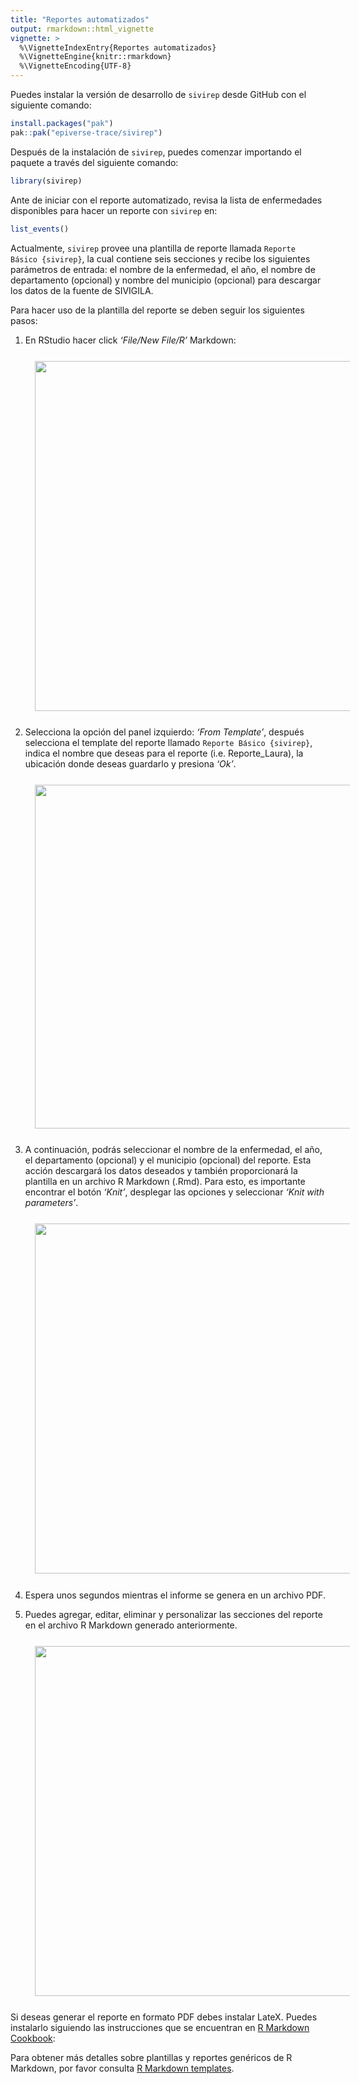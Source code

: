 ```yaml
---
title: "Reportes automatizados"
output: rmarkdown::html_vignette
vignette: >
  %\VignetteIndexEntry{Reportes automatizados}
  %\VignetteEngine{knitr::rmarkdown}
  %\VignetteEncoding{UTF-8}
---
```


Puedes instalar la versión de desarrollo de `sivirep` desde GitHub con
el siguiente comando:

```r
install.packages("pak")
pak::pak("epiverse-trace/sivirep")
```

Después de la instalación de `sivirep`, puedes comenzar importando el
paquete a través del siguiente comando:

```r
library(sivirep)
```

Ante de iniciar con el reporte automatizado, revisa la lista de
enfermedades disponibles para hacer un reporte con `sivirep` en:

```r
list_events()
```

Actualmente, `sivirep` provee una plantilla de reporte llamada
`Reporte Básico {sivirep}`, la cual contiene seis secciones y recibe los
siguientes parámetros de entrada: el nombre de la enfermedad, el año, el
nombre de departamento (opcional) y nombre del municipio (opcional) para
descargar los datos de la fuente de SIVIGILA.

Para hacer uso de la plantilla del reporte se deben seguir los
siguientes pasos:

1.  En RStudio hacer click *'File/New File/R'* Markdown:

![](../man/figures/file_rmarkdown.png){.rmarkdown-img align="center"
style="margin-left: 2.8em; margin-top: 0.8em; margin-bottom: 0.8em;"
width="560"}

2.  Selecciona la opción del panel izquierdo: *'From Template'*, después
    selecciona el template del reporte llamado
    `Reporte Básico {sivirep}`, indica el nombre que deseas para el
    reporte (i.e. Reporte_Laura), la ubicación donde deseas guardarlo y
    presiona *'Ok'*.

![](../man/figures/reporte_basico.png){.rmarkdown-img align="center"
style="margin-left: 2.8em; margin-top: 0.8em; margin-bottom: 0.8em;"
width="550"}

3.  A continuación, podrás seleccionar el nombre de la enfermedad, el
    año, el departamento (opcional) y el municipio (opcional) del
    reporte. Esta acción descargará los datos deseados y también
    proporcionará la plantilla en un archivo R Markdown (.Rmd). Para
    esto, es importante encontrar el botón *'Knit'*, desplegar las
    opciones y seleccionar *'Knit with parameters'*.

![](../man/figures/button_knit.png){.rmarkdown-img align="center"
style="margin-left: 2.8em; margin-top: 0.8em; margin-bottom: 0.8em;"
width="560"}

4.  Espera unos segundos mientras el informe se genera en un archivo
    PDF.

5.  Puedes agregar, editar, eliminar y personalizar las secciones del
    reporte en el archivo R Markdown generado anteriormente.

![](../man/figures/editable_rmarkdown.png){.rmarkdown-img align="center"
style="margin-left: 2.8em; margin-top: 0.8em; margin-bottom: 0.8em;"
width="560"}

Si deseas generar el reporte en formato PDF debes instalar LateX. Puedes instalarlo siguiendo las instrucciones que se
encuentran en [R Markdown Cookbook](https://bookdown.org/yihui/rmarkdown-cookbook/install-latex.html):

Para obtener más detalles sobre plantillas y reportes genéricos de R
Markdown, por favor consulta [R Markdown templates](https://rstudio.github.io/rstudio-extensions/rmarkdown_templates.html).

